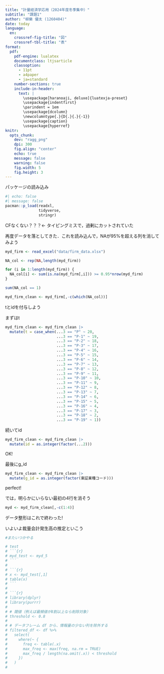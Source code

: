 ```yaml
---
title: "計量経済学応用（2024年度冬季集中）"
subtitle: "課題1"
author: "柳樂 優太 (1260404)"
date: today
language:
  en:
    crossref-fig-title: "図"
    crossref-tbl-title: "表"
format:
  pdf:
    pdf-engine: lualatex
    documentclass: ltjsarticle
    classoption: 
      - 11pt
      - a4paper
      - ja=standard
    number-sections: true
    include-in-header: 
      text: |
        \usepackage[haranoaji, deluxe]{luatexja-preset}
        \usepackage{indentfirst}
        \parindent = 1em
        \usepackage{dcolumn}
        \newcolumntype{.}{D{.}{.}{-1}}
        \usepackage{caption}
        \usepackage{hyperref}
knitr: 
  opts_chunk: 
    dev: "ragg_png"
    dpi: 300
    fig.align: "center"
    echo: true
    message: false
    warning: false
    fig.width: 5
    fig.height: 3
---
```

パッケージの読み込み
```r
#| echo: false
#| message: false
pacman::p_load(readxl,
               tidyverse,
               stringr)
```

<!-- データの読み込む -->
<!-- ```{r} -->
<!-- myd_0500 <- read_excel("data/水産・農林業.xlsx") -->
<!-- myd_1050 <- read_excel("data/鉱業.xlsx") -->
<!-- myd_2050 <- read_excel("data/建設業.xlsx") -->
<!-- myd_3050 <- read_excel("data/食料品.xlsx") -->
<!-- myd_3100 <- read_excel("data/繊維.xlsx") -->
<!-- myd_3150 <- read_excel("data/パルプ・紙.xlsx") -->
<!-- myd_3200 <- read_excel("data/化学.xlsx") -->
<!-- myd_3250 <- read_excel("data/医薬品.xlsx") -->
<!-- myd_3300 <- read_excel("data/石油・石炭製品.xlsx") -->
<!-- myd_3350 <- read_excel("data/ゴム製品.xlsx") -->
<!-- myd_3400 <- read_excel("data/ガラス・土石製品.xlsx") -->
<!-- myd_3450 <- read_excel("data/鉄鋼.xlsx") -->
<!-- myd_3500 <- read_excel("data/非鉄金属.xlsx") -->
<!-- myd_3550 <- read_excel("data/金属製品.xlsx") -->
<!-- myd_3600 <- read_excel("data/機械.xlsx") -->
<!-- myd_3650 <- read_excel("data/電気機器.xlsx") -->
<!-- myd_3700 <- read_excel("data/輸送用機器.xlsx") -->
<!-- myd_3750 <- read_excel("data/精密機器.xlsx") -->
<!-- myd_3800 <- read_excel("data/その他製品.xlsx") -->
<!-- myd_4050 <- read_excel("data/電気・ガス業.xlsx") -->
<!-- myd_5050 <- read_excel("data/陸運業.xlsx") -->
<!-- myd_5100 <- read_excel("data/海運業.xlsx") -->
<!-- myd_5150 <- read_excel("data/空運業.xlsx") -->
<!-- myd_5200 <- read_excel("data/倉庫・運輸関連業.xlsx") -->
<!-- myd_5250 <- read_excel("data/情報・通信業.xlsx") -->
<!-- myd_5250_fi <- read_excel("data/情報・通信業_会社情報.xlsx") -->
<!-- myd_6050 <- read_excel("data/卸売業.xlsx") -->
<!-- myd_6100 <- read_excel("data/小売業.xlsx") -->
<!-- myd_6100_fi <- read_excel("data/小売業_会社情報.xlsx") -->
<!-- myd_8050 <- read_excel("data/不動産業.xlsx") -->
<!-- myd_9050 <- read_excel("data/サービス業.xlsx") -->
<!-- myd_9050_fi <- read_excel("data/サービス業_会社情報.xlsx") -->
<!-- ``` -->

<!-- データ整形をする -->

<!-- _fiの列を入れ替える -->
<!-- ```{r} -->
<!-- myd_5250_fi <- dplyr::select(myd_5250_fi,"...1", "...2", "...3", "持株会社フラグ", everything()) -->
<!-- myd_6100_fi <- dplyr::select(myd_6100_fi,"...1", "...2", "...3", "持株会社フラグ", everything()) -->
<!-- myd_9050_fi <- dplyr::select(myd_9050_fi,"...1", "...2", "...3", "持株会社フラグ", everything()) -->
<!-- ``` -->
<!-- _fiに対応するデータの1から3列目を消す -->
<!-- ```{r} -->
<!-- myd_5250 <- dplyr::select(myd_5250,-one_of("...1", "...2", "...3")) -->
<!-- myd_6100 <- dplyr::select(myd_6100,-one_of("...1", "...2", "...3")) -->
<!-- myd_9050 <- dplyr::select(myd_9050,-one_of("...1", "...2", "...3")) -->
<!-- ``` -->
<!-- 今整形したデータを結合しよう -->
<!-- ```{r} -->
<!-- myd_5250 <- cbind(myd_5250_fi, myd_5250) -->
<!-- myd_6100 <- cbind(myd_6100_fi, myd_6100) -->
<!-- myd_9050 <- cbind(myd_9050_fi, myd_9050) -->
<!-- ``` -->


<!-- 各業種ごとのデータがあるので，どのデータにどの業種の変数が記録されているのか識別できるような列を追加する -->
<!-- ```{r} -->
<!-- g_id <- rep(0500,nrow(myd_0500)) -->
<!-- myd_0500 <- cbind(myd_0500,g_id) -->

<!-- g_id <- rep(1500,nrow(myd_1050)) -->
<!-- myd_1050<- cbind(myd_1050,g_id) -->

<!-- g_id <- rep(2500,nrow(myd_2050)) -->
<!-- myd_2050<- cbind(myd_2050,g_id) -->

<!-- g_id <- rep(3500,nrow(myd_3050)) -->
<!-- myd_3050<- cbind(myd_3050,g_id) -->

<!-- g_id <- rep(3100,nrow(myd_3100)) -->
<!-- myd_3100<- cbind(myd_3100,g_id) -->

<!-- g_id <- rep(3150,nrow(myd_3150)) -->
<!-- myd_3150<- cbind(myd_3150,g_id) -->

<!-- g_id <- rep(3200,nrow(myd_3200)) -->
<!-- myd_3200<- cbind(myd_3200,g_id) -->

<!-- g_id <- rep(3250,nrow(myd_3250)) -->
<!-- myd_3250<- cbind(myd_3250,g_id) -->

<!-- g_id <- rep(3300,nrow(myd_3300)) -->
<!-- myd_3300<- cbind(myd_3300,g_id) -->

<!-- g_id <- rep(3350,nrow(myd_3350)) -->
<!-- myd_3350<- cbind(myd_3350,g_id) -->

<!-- g_id <- rep(3400,nrow(myd_3400)) -->
<!-- myd_3400<- cbind(myd_3400,g_id) -->

<!-- g_id <- rep(3450,nrow(myd_3450)) -->
<!-- myd_3450<- cbind(myd_3450,g_id) -->

<!-- g_id <- rep(3500,nrow(myd_3500)) -->
<!-- myd_3500<- cbind(myd_3500,g_id) -->

<!-- g_id <- rep(3550,nrow(myd_3550)) -->
<!-- myd_3550<- cbind(myd_3550,g_id) -->

<!-- g_id <- rep(3600,nrow(myd_3600)) -->
<!-- myd_3600<- cbind(myd_3600,g_id) -->

<!-- g_id <- rep(3650,nrow(myd_3650)) -->
<!-- myd_3650<- cbind(myd_3650,g_id) -->

<!-- g_id <- rep(3700,nrow(myd_3700)) -->
<!-- myd_3700<- cbind(myd_3700,g_id) -->

<!-- g_id <- rep(3750,nrow(myd_3750)) -->
<!-- myd_3750<- cbind(myd_3750,g_id) -->

<!-- g_id <- rep(3800,nrow(myd_3800)) -->
<!-- myd_3800<- cbind(myd_3800,g_id) -->

<!-- g_id <- rep(4050,nrow(myd_4050)) -->
<!-- myd_4050<- cbind(myd_4050,g_id) -->

<!-- g_id <- rep(5050,nrow(myd_5050)) -->
<!-- myd_5050<- cbind(myd_5050,g_id) -->

<!-- g_id <- rep(5100,nrow(myd_5100)) -->
<!-- myd_5100<- cbind(myd_5100,g_id) -->

<!-- g_id <- rep(5150,nrow(myd_5150)) -->
<!-- myd_5150<- cbind(myd_5150,g_id) -->

<!-- g_id <- rep(5200,nrow(myd_5200)) -->
<!-- myd_5200<- cbind(myd_5200,g_id) -->

<!-- g_id <- rep(5250,nrow(myd_5250)) -->
<!-- myd_5250<- cbind(myd_5250,g_id) -->

<!-- g_id <- rep(6050,nrow(myd_6050)) -->
<!-- myd_6050<- cbind(myd_6050,g_id) -->

<!-- g_id <- rep(6100,nrow(myd_6100)) -->
<!-- myd_6100<- cbind(myd_6100,g_id) -->

<!-- g_id <- rep(8050,nrow(myd_8050)) -->
<!-- myd_8050<- cbind(myd_8050,g_id) -->

<!-- g_id <- rep(9050,nrow(myd_9050)) -->
<!-- myd_9050<- cbind(myd_9050,g_id) -->
<!-- ``` -->


<!-- 一旦全部結合してmydとしよう -->
<!-- ```{r} -->
<!-- myd <- rbind(myd_0500,myd_1050 ,myd_2050 ,myd_3050 ,myd_3100 ,myd_3150 ,myd_3200 ,myd_3250 ,myd_3300 ,myd_3350 ,myd_3400 ,myd_3450 ,myd_3500 ,myd_3550 ,myd_3600 ,myd_3650 ,myd_3700 ,myd_3750 ,myd_3800 ,myd_4050 ,myd_5050,myd_5100,myd_5150,myd_5200,myd_5250,myd_6050,myd_6100,myd_8050,myd_9050) -->
<!-- ``` -->

<!-- 同名の観測個体に同名のidを付与したい -->
<!-- ```{r} -->
<!-- myd <- myd |>  -->
<!--   mutate(id = as.integer(factor(...2))) -->
<!-- ``` -->
<!-- 観測期間に数字を割り当てたい -->
<!-- ```{r} -->
<!-- myd <- myd |>  -->
<!--   mutate(t = case_when(...3 == "P" ~ 20, -->
<!--                        ...3 == "P-1" ~ 19, -->
<!--                        ...3 == "P-2" ~ 18, -->
<!--                        ...3 == "P-3" ~ 17, -->
<!--                        ...3 == "P-4" ~ 16, -->
<!--                        ...3 == "P-5" ~ 15, -->
<!--                        ...3 == "P-6" ~ 14, -->
<!--                        ...3 == "P-7" ~ 13, -->
<!--                        ...3 == "P-8" ~ 12, -->
<!--                        ...3 == "P-9" ~ 11, -->
<!--                        ...3 == "P-10" ~ 10, -->
<!--                        ...3 == "P-11" ~ 9, -->
<!--                        ...3 == "P-12" ~ 8, -->
<!--                        ...3 == "P-13" ~ 7, -->
<!--                        ...3 == "P-14" ~ 6, -->
<!--                        ...3 == "P-15" ~ 5, -->
<!--                        ...3 == "P-16" ~ 4, -->
<!--                        ...3 == "P-17" ~ 3, -->
<!--                        ...3 == "P-18" ~ 2, -->
<!--                        ...3 == "P-19" ~ 1)) -->
<!-- ``` -->


<!-- 一旦mydを500ずつで分割する -->

<!-- ```{r} -->
<!-- myd_1 <- myd[,1:500] -->
<!-- myd_2 <- myd[,501:1000] -->
<!-- myd_3 <- myd[,1001:1500] -->
<!-- myd_4 <- myd[,1501:2000] -->
<!-- myd_5 <- myd[,2001:2500] -->
<!-- myd_6 <- myd[,2501:2559] -->
<!-- ``` -->

<!-- 以下は変数一覧である．これを元に，明らかにいらない変数を除外しよう． -->
<!-- ```{r} -->
<!-- names(myd_1) -->
<!-- ``` -->


<!-- ```{r} -->
<!-- names(myd_2) -->
<!-- ``` -->


<!-- ```{r} -->
<!-- names(myd_3) -->
<!-- ``` -->


<!-- ```{r} -->
<!-- names(myd_4) -->
<!-- ``` -->


<!-- ```{r} -->
<!-- names(myd_5) -->
<!-- ``` -->


<!-- ```{r} -->
<!-- names(myd_6) -->
<!-- ``` -->




<!-- myd_1はこれでよし -->
<!-- ```{r} -->
<!-- myd_1 <- myd_1[,c(23,28,59:66,71,84,86,88,90,174,206:316,331:414,429:460,476:500)] -->
<!-- ``` -->

<!-- myd_2もこれでよし -->
<!-- ```{r} -->
<!-- myd_2 <- myd_2[,c(1:239,254:239,344:444,460:500)] -->
<!-- ``` -->

<!-- myd_3 -->
<!-- ```{r} -->
<!-- myd_3 <- myd_3[,c(1:117,132:161,171:196,213:258,274:317,332:356,380:456,471:491)] -->
<!-- ``` -->

<!-- myd_4 -->
<!-- ```{r} -->
<!-- myd_4 <- myd_4[,c(123:128,130,132,134,136,138,140:152,167:182,197:284,299:305,320:326,341:351,366:376,391:405,420:434,449:467,482:500)] -->
<!-- ``` -->

<!-- myd_5 -->
<!-- ```{r} -->
<!-- myd_5 <- myd_5[,c(9:55,64:78,87:96,105:110,119:153,162:176,185:194,203:235,244:283,292:301,310:323,332:380,389:433,442:495)] -->
<!-- ``` -->


<!-- myd_6もおっけい -->
<!-- ```{r} -->
<!-- myd_6 <- myd_6[,c(4:59)] -->
<!-- ``` -->

<!-- 結合してみよう -->
<!-- ```{r} -->
<!-- myd_clean <- cbind(myd_1,myd_2,myd_3,myd_4,myd_5,myd_6) -->
<!-- ``` -->

<!-- 単位が記録された行があったので消した -->
<!-- ```{r} -->
<!-- vec<- which(grepl("社", myd_clean$連結子会社数)) -->
<!-- myd_clean <- myd_clean[-c(vec),] -->
<!-- ``` -->

<!-- 余計な列がないか確認 -->
<!-- ```{r} -->
<!-- myd_clean_1 <- myd_clean[,1:1000] -->
<!-- myd_clean_2 <- myd_clean[,1001:1722] -->
<!-- ``` -->


<!-- ```{r} -->
<!-- names(myd_clean_1) -->

<!-- myd_clean_1 <- myd_clean_1[,-c(369:382,509:522)] -->
<!-- ``` -->



<!-- ```{r} -->
<!-- names(myd_clean_2) -->
<!-- ``` -->


<!-- ```{r} -->
<!-- myd <- cbind(myd_clean_1,myd_clean_2) -->
<!-- ``` -->


<!-- NAが95%を占める列の数を数えよう -->
<!-- ```{r} -->
<!-- NA_col <- rep(NA,length(myd)) -->

<!-- for (i in 1:length(myd)) { -->
<!--   NA_col[i] <- sum(is.na(myd[,i])) >= 0.95*nrow(myd) -->
<!-- } -->

<!-- sum(NA_col == 1) -->
<!-- ``` -->


<!-- NAが1つもない列数を数えよう -->
<!-- ```{r} -->
<!-- perf_col <- rep(NA,length(myd)) -->

<!-- for (i in 1:length(myd)) { -->
<!--   perf_col[i] <- sum(is.na(myd[,i])) == 0 -->
<!-- } -->

<!-- sum(perf_col == 1) -->
<!-- ``` -->
<!-- ふーん，これはおそらく0がNAと記録されている． -->

<!-- これで整形は終わったかな？ -->
<!-- ```{r} -->
<!-- myd_test <- myd[,-c(which(NA_col))] -->
<!-- names(myd_test) -->

<!-- myd_test <- myd_test[,-c(68:75)] -->
<!-- ``` -->
CFなくない？？？<- タイピングミスで，過剰にカットされていた


再度データを落としてきた．これを読み込んで，NAが95%を超える列を消してみよう
```r
myd_firm <- read_excel("data/firm_data.xlsx")

NA_col <- rep(NA,length(myd_firm))

for (i in 1:length(myd_firm)) {
  NA_col[i] <- sum(is.na(myd_firm[,i])) >= 0.95*nrow(myd_firm)
}

sum(NA_col == 1)
```



```r
myd_firm_clean <- myd_firm[,-c(which(NA_col))]
```






tとidを付与しよう


まずはt
```r
myd_firm_clean <- myd_firm_clean |>
  mutate(t = case_when(...3 == "P" ~ 20,
                       ...3 == "P-1" ~ 19,
                       ...3 == "P-2" ~ 18,
                       ...3 == "P-3" ~ 17,
                       ...3 == "P-4" ~ 16,
                       ...3 == "P-5" ~ 15,
                       ...3 == "P-6" ~ 14,
                       ...3 == "P-7" ~ 13,
                       ...3 == "P-8" ~ 12,
                       ...3 == "P-9" ~ 11,
                       ...3 == "P-10" ~ 10,
                       ...3 == "P-11" ~ 9,
                       ...3 == "P-12" ~ 8,
                       ...3 == "P-13" ~ 7,
                       ...3 == "P-14" ~ 6,
                       ...3 == "P-15" ~ 5,
                       ...3 == "P-16" ~ 4,
                       ...3 == "P-17" ~ 3,
                       ...3 == "P-18" ~ 2,
                       ...3 == "P-19" ~ 1))
```
続いてid

```r
myd_firm_clean <- myd_firm_clean |>
  mutate(id = as.integer(factor(...2)))
```
OK!

最後にg_id
```r
myd_firm_clean <- myd_firm_clean |>
  mutate(g_id = as.integer(factor(東証業種コード)))
```
perfect!

では，明らかにいらない最初の4行を消そう
```r
myd <- myd_firm_clean[,-c(1:4)]
```
データ整形はこれで終わった!



いよいよ裁量会計発生高の推定といこう
```r
#またいつかやる
```


```r
# test
# ```{r}
# myd_test <- myd_5
# ```
# 
# ```{r}
# x <- myd_test[,1]
# table(x)
# ```
# 
# ```{r}
# library(dplyr)
# library(purrr)
# 
# # 閾値（例えば最頻値が8割以上なら削除対象）
# threshold <- 0.8
# 
# # データフレーム df から、情報量の少ない列を除外する
# filtered_df <- df %>%
#   select(
#     where(~ {
#       freq <- table(.x)
#       max_freq <- max(freq, na.rm = TRUE)
#       max_freq / length(na.omit(.x)) < threshold
#     })
#   )
# 
```